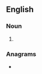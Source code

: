 ==English==

===Noun===
{{head|en|noun plural form}}

# {{plural of|ricasso|lang=en}}

===Anagrams===
* {{anagrams|en|sarcosis}}